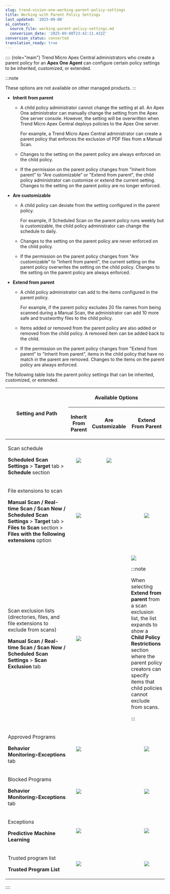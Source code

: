 ```yaml
---
slug: trend-vision-one-working-parent-policy-settings
title: Working with Parent Policy Settings
last_updated: '2025-09-08'
ai_context:
  source_file: working-parent-policy-settings.md
  conversion_date: '2025-09-08T23:42:11.432Z'
conversion_status: converted
translation_ready: true
---
```


:::: {role="main"}
Trend Micro Apex Central administrators who create a parent policy for an **Apex One Agent** can configure certain policy settings to be inherited, customized, or extended.

:::note

These options are not available on other managed products.
:::

- **Inherit from parent**

  - A child policy administrator cannot change the setting at all. An Apex One administrator can manually change the setting from the Apex One server console. However, the setting will be overwritten when Trend Micro Apex Central deploys policies to the Apex One server.

    For example, a Trend Micro Apex Central administrator can create a parent policy that enforces the exclusion of PDF files from a Manual Scan.

  - Changes to the setting on the parent policy are always enforced on the child policy.

  - If the permission on the parent policy changes from "Inherit from parent" to "Are customizable" or "Extend from parent", the child policy administrator can customize or extend the current setting. Changes to the setting on the parent policy are no longer enforced.

- **Are customizable**

  - A child policy can deviate from the setting configured in the parent policy.

    For example, if Scheduled Scan on the parent policy runs weekly but is customizable, the child policy administrator can change the schedule to daily.

  - Changes to the setting on the parent policy are never enforced on the child policy.

  - If the permission on the parent policy changes from "Are customizable" to "Inherit from parent", the current setting on the parent policy overwrites the setting on the child policy. Changes to the setting on the parent policy are always enforced.

- **Extend from parent**

  - A child policy administrator can add to the items configured in the parent policy.

    For example, if the parent policy excludes 20 file names from being scanned during a Manual Scan, the administrator can add 10 more safe and trustworthy files to the child policy.

  - Items added or removed from the parent policy are also added or removed from the child policy. A removed item can be added back to the child.

  - If the permission on the parent policy changes from "Extend from parent" to "Inherit from parent", items in the child policy that have no match in the parent are removed. Changes to the items on the parent policy are always enforced.

The following table lists the parent policy settings that can be inherited, customized, or extended.

<table>
<colgroup>
<col style="width: 35%" />
<col style="width: 15%" />
<col style="width: 15%" />
<col style="width: 35%" />
</colgroup>
<thead>
<tr>
<th rowspan="2"><p>Setting and Path</p></th>
<th colspan="3" style="text-align: center;"><p>Available Options</p></th>
</tr>
<tr>
<th style="text-align: center;"><p>Inherit From Parent</p></th>
<th style="text-align: center;"><p>Are Customizable</p></th>
<th><p>Extend From Parent</p></th>
</tr>
</thead>
<tbody>
<tr>
<td><p>Scan schedule</p>
<p><strong>Scheduled Scan Settings</strong> &gt; <strong>Target</strong> tab &gt; <strong>Schedule</strong> section</p></td>
<td style="text-align: center;"><img src="./images/circle_bk=GUID-88BA962F-D178-4057-9922-1BC70D5234EE=1=en-us=Low.webp" /></td>
<td style="text-align: center;"><img src="./images/circle_bk=GUID-88BA962F-D178-4057-9922-1BC70D5234EE=1=en-us=Low.webp" /></td>
<td> </td>
</tr>
<tr>
<td><p>File extensions to scan</p>
<p><strong>Manual Scan / Real-time Scan / Scan Now / Scheduled Scan Settings</strong> &gt; <strong>Target</strong> tab &gt; <strong>Files to Scan</strong> section &gt; <strong>Files with the following extensions</strong> option</p></td>
<td style="text-align: center;"><img src="./images/circle_bk=GUID-88BA962F-D178-4057-9922-1BC70D5234EE=1=en-us=Low.webp" /></td>
<td style="text-align: center;"> </td>
<td style="text-align: center;"><img src="./images/circle_bk=GUID-88BA962F-D178-4057-9922-1BC70D5234EE=1=en-us=Low.webp" /></td>
</tr>
<tr>
<td><p>Scan exclusion lists (directories, files, and file extensions to exclude from scans)</p>
<p><strong>Manual Scan / Real-time Scan / Scan Now / Scheduled Scan Settings</strong> &gt; <strong>Scan Exclusion</strong> tab</p></td>
<td style="text-align: center;"><img src="./images/circle_bk=GUID-88BA962F-D178-4057-9922-1BC70D5234EE=1=en-us=Low.webp" /></td>
<td style="text-align: center;"> </td>
<td><p><img src="./images/circle_bk=GUID-88BA962F-D178-4057-9922-1BC70D5234EE=1=en-us=Low.webp" /></p>


:::note

<p>When selecting <strong>Extend from parent</strong> from a scan exclusion list, the list expands to show a <strong>Child Policy Restrictions</strong> section where the parent policy creators can specify items that child policies cannot exclude from scans.</p>


:::

</td>
</tr>
<tr>
<td><p>Approved Programs</p>
<p><strong>Behavior Monitoring</strong>&gt;<strong>Exceptions</strong> tab</p></td>
<td style="text-align: center;"><img src="./images/circle_bk=GUID-88BA962F-D178-4057-9922-1BC70D5234EE=1=en-us=Low.webp" /></td>
<td style="text-align: center;"> </td>
<td style="text-align: center;"><img src="./images/circle_bk=GUID-88BA962F-D178-4057-9922-1BC70D5234EE=1=en-us=Low.webp" /></td>
</tr>
<tr>
<td><p>Blocked Programs</p>
<p><strong>Behavior Monitoring</strong>&gt;<strong>Exceptions</strong> tab</p></td>
<td style="text-align: center;"><img src="./images/circle_bk=GUID-88BA962F-D178-4057-9922-1BC70D5234EE=1=en-us=Low.webp" /></td>
<td style="text-align: center;"> </td>
<td style="text-align: center;"><img src="./images/circle_bk=GUID-88BA962F-D178-4057-9922-1BC70D5234EE=1=en-us=Low.webp" /></td>
</tr>
<tr>
<td><p>Exceptions</p>
<p><strong>Predictive Machine Learning</strong></p></td>
<td style="text-align: center;"><img src="./images/circle_bk=GUID-88BA962F-D178-4057-9922-1BC70D5234EE=1=en-us=Low.webp" /></td>
<td style="text-align: center;"> </td>
<td style="text-align: center;"><img src="./images/circle_bk=GUID-88BA962F-D178-4057-9922-1BC70D5234EE=1=en-us=Low.webp" /></td>
</tr>
<tr>
<td><p>Trusted program list</p>
<p><strong>Trusted Program List</strong></p></td>
<td style="text-align: center;"><img src="./images/circle_bk=GUID-88BA962F-D178-4057-9922-1BC70D5234EE=1=en-us=Low.webp" /></td>
<td style="text-align: center;"> </td>
<td style="text-align: center;"><img src="./images/circle_bk=GUID-88BA962F-D178-4057-9922-1BC70D5234EE=1=en-us=Low.webp" /></td>
</tr>
</tbody>
</table>
::::
